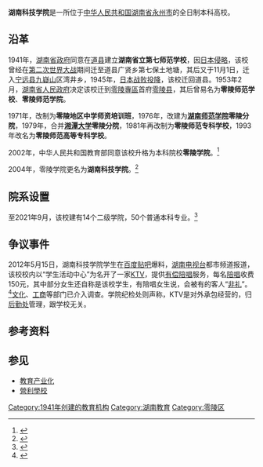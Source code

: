 {{not|湖南科技大学}}
{{coord|26.229375|N|111.609879|E|format=dms|region:CN_type:edu|display=title}}
{{高校
|名称            = 湖南科技学院
|外文名          =  {{lang|en|Hunan University of Science and Engineering}}
|图像            = <!--  [[Image:|250px]]  -->
|图像说明        = 
|校训            = 德才兼备，自强不息
|建校            = 1941年 
|校庆日          = 11月12日
|类型            = [[公立大学|公立大学]] 
|隶属            = [[湖南省教育厅|湖南省教育厅]]
|书记            =  曾宝成
|校长            =  李钢
|院长            = <!-- 大专为院长 -->
|教师            = 1,211（2019年10月）<ref name="19ha">{{cite news |author1= |url=http://www.huse.edu.cn/xygk/xxjj/ |title=学校概况 |work=湖南科技学院 |date=2019年10月1日 |accessdate=2020年2月25日 |language=zh-hans |archive-date=2020年3月20日 |archive-url=https://web.archive.org/web/20200320152238/http://www.huse.edu.cn/xygk/xxjj/ |dead-url=no }}</ref>
|职工            = 
|学生            = 15,149（2019年10月）<ref name="19ha"/>
|地址            = {{CHN}}[[湖南省|湖南省]][[永州市|永州市]][[零陵区|零陵区]]杨梓塘路130号
|校园环境        = 市区 
|面积            = 73万平方米
|建筑面积        = 51万平方米
|老校名          = 湖南省立第七师范学校<br>零陵学院
|体育项目        = 
|代表色          = <!--示例：[[紫色|紫色]]和[[金色|金色]] {{Color box|#232176}}{{Color box|#E2AF2D}} -->
|昵称            =湘科院 
|邮编            = 425199
|网站            = {{URL|http://www.huse.edu.cn/}}
|电话            = <!-- {{Tel|86|746|6382188 }} -->
|标志            = <!--  [[Image:|225px]] -->
|脚注            = 
}}
'''湖南科技学院'''是一所位于[[中华人民共和国|中华人民共和国]][[湖南省|湖南省]][[永州市|永州市]]的全日制本科高校。

== 沿革 ==

1941年，[[湖南省政府|湖南省政府]]同意在[[道县|道县]]建立'''湖南省立第七师范学校'''，因[[日本侵华战争|日本侵略]]，该校曾经在[[第二次世界大战|第二次世界大战]]期间迁至道县广贤乡第七保土地塘，其后又于11月1日，迁入[[宁远县|宁远县]][[九嶷山|九嶷山]]区湾井乡，1945年，[[日本投降|日本战败投降]]，该校迁回道县。1953年2月，[[湖南省人民政府|湖南省人民政府]]决定该校迁到[[零陵專區|零陵專區]]首府[[零陵县|零陵县]]，其后曾易名为'''零陵师范学校'''、'''零陵师范学院'''。

1971年，改制为'''零陵地区中学师资培训班'''，1976年，改建为'''[[湖南师范学院|湖南师范学院]]零陵分院'''，1979年，合并'''[[湘潭大学|湘潭大学]]零陵分院'''，1981年再改制为'''零陵师范专科学校'''，1993年改名为'''零陵师范高等专科学校'''。

2002年，中华人民共和国教育部同意该校升格为本科院校'''零陵学院'''。<ref>{{cite web |author1=中华人民共和国教育部 |title=教育部关于同意零陵高等专科学校升格为零陵学院的通知 |url=http://www.moe.gov.cn/srcsite/A03/s7050/200203/t20020306_163642.html |website=中华人民共和国教育部 |accessdate=2002-03-06 |quote=经研究，同意零陵师范高等专科学校升格为本科学校，升格后学校定名为零陵学院，同时，撤销零陵师范高等专科学校的建制。}}</ref>

2004年，零陵学院更名为'''湖南科技学院'''。<ref>{{cite web |author1=中华人民共和国教育部 |title=教育部关于同意零陵学院更名为湖南科技学院 |url=http://www.moe.gov.cn/srcsite/A03/s181/200407/t20040716_77399.html |website=中华人民共和国教育部 |accessdate=2004-07-16}}</ref>

==院系设置==

至2021年9月，该校建有14个二级学院，50个普通本科专业。<ref>{{cite web |title=学校简介 |url=https://www.huse.edu.cn/xygk/xxjj/ |website=湖南科技学院 |accessdate=2022-02-06}}</ref>

== 争议事件 ==
2012年5月15日，湖南科技学院学生在[[百度贴吧|百度贴吧]]爆料，[[湖南电视台|湖南电视台]]都市频道报道，该校校内以“学生活动中心”为名开了一家[[KTV|KTV]]，提供[[坐檯小姐|有偿陪唱]]服务，每名[[交際花|陪唱]]收费150元，其中部分女生还自称是该校学生，有陪唱女生说，会被有的客人“[[非礼|非礼]]”。<ref>{{cite news|url=http://hb.qq.com/a/20120518/000687.htm|title=湖南某高校学生活动中心变KTV 女生有偿陪侍|date=2012年5月18日|publisher=南方都市报|author=张书舟}}</ref>[[文化局|文化]]、[[工商局|工商]]等部门已介入调查。学院纪检处则声称，KTV是对外承包经营的，归[[后勤保障|后勤处]]管理，跟学校无关。

==参考资料==
{{reflist}}

==参见==
* [[教育产业化|教育产业化]]
* [[營利學校|營利學校]]

{{湖南高等院校}}
{{authority control}}

{{DEFAULTSORT:H湖南}}
[[Category:1941年创建的教育机构|Category:1941年创建的教育机构]]
[[Category:湖南教育|Category:湖南教育]]
[[Category:零陵区|Category:零陵区]]